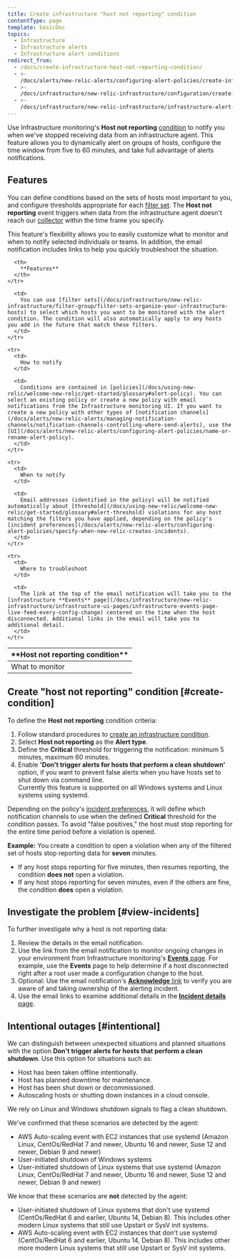 ```yaml
---
title: Create infrastructure "host not reporting" condition
contentType: page
template: basicDoc
topics:
  - Infrastructure
  - Infrastructure alerts
  - Infrastructure alert conditions
redirect_from:
  - /docs/create-infrastructure-host-not-reporting-condition/
  - >-
    /docs/alerts/new-relic-alerts/configuring-alert-policies/create-infrastructure-host-not-reporting-condition/
  - >-
    /docs/infrastructure/new-relic-infrastructure/configuration/create-infrastructure-host-not-reporting-condition/
  - >-
    /docs/infrastructure/new-relic-infrastructure/infrastructure-alert-conditions/create-infrastructure-host-not-reporting-condition/
---
```


Use Infrastructure monitoring's **Host not reporting** [condition](/docs/infrastructure/new-relic-infrastructure/configuration/infrastructure-alerts-add-edit-or-view-host-alert-information) to notify you when we've stopped receiving data from an infrastructure agent. This feature allows you to dynamically alert on groups of hosts, configure the time window from five to 60 minutes, and take full advantage of alerts notifications.

## Features

You can define conditions based on the sets of hosts most important to you, and configure thresholds appropriate for each [filter set](/docs/infrastructure/new-relic-infrastructure/filter-group/filter-sets-organize-your-infrastructure-hosts). The **Host not reporting** event triggers when data from the infrastructure agent doesn't reach our [collector](/docs/accounts-partnerships/education/getting-started-new-relic/glossary#collector) within the time frame you specify.

This feature's flexibility allows you to easily customize what to monitor and when to notify selected individuals or teams. In addition, the email notification includes links to help you quickly troubleshoot the situation.

<Table>
  <thead>
    <tr>
      <th style={{ width: "200px" }}>
        **Host not reporting condition**
      </th>

      <th>
        **Features**
      </th>
    </tr>
  </thead>

  <tbody>
    <tr>
      <td>
        What to monitor
      </td>

      <td>
        You can use [filter sets](/docs/infrastructure/new-relic-infrastructure/filter-group/filter-sets-organize-your-infrastructure-hosts) to select which hosts you want to be monitored with the alert condition. The condition will also automatically apply to any hosts you add in the future that match these filters.
      </td>
    </tr>

    <tr>
      <td>
        How to notify
      </td>

      <td>
        Conditions are contained in [policies](/docs/using-new-relic/welcome-new-relic/get-started/glossary#alert-policy). You can select an existing policy or create a new policy with email notifications from the Infrastructure monitoring UI. If you want to create a new policy with other types of [notification channels](/docs/alerts/new-relic-alerts/managing-notification-channels/notification-channels-controlling-where-send-alerts), use the [UI](/docs/alerts/new-relic-alerts/configuring-alert-policies/name-or-rename-alert-policy).
      </td>
    </tr>

    <tr>
      <td>
        When to notify
      </td>

      <td>
        Email addresses (identified in the policy) will be notified automatically about [threshold](/docs/using-new-relic/welcome-new-relic/get-started/glossary#alert-threshold) violations for any host matching the filters you have applied, depending on the policy's [incident preferences](/docs/alerts/new-relic-alerts/configuring-alert-policies/specify-when-new-relic-creates-incidents).
      </td>
    </tr>

    <tr>
      <td>
        Where to troubleshoot
      </td>

      <td>
        The link at the top of the email notification will take you to the [infrastructure **Events** page](/docs/infrastructure/new-relic-infrastructure/infrastructure-ui-pages/infrastructure-events-page-live-feed-every-config-change) centered on the time when the host disconnected. Additional links in the email will take you to additional detail.
      </td>
    </tr>
  </tbody>
</Table>

## Create "host not reporting" condition [#create-condition]

To define the **Host not reporting** condition criteria:

1. Follow standard procedures to [create an infrastructure condition](/docs/infrastructure/new-relic-infrastructure/configuration/infrastructure-alerts-add-edit-or-view-host-alert-information).
2. Select **Host not reporting** as the **Alert type**.
3. Define the **Critical** threshold for triggering the notification: minimum 5 minutes, maximum 60 minutes.
4. Enable **'Don't trigger alerts for hosts that perform a clean shutdown'** option, if you want to prevent false alerts when you have hosts set to shut down via command line.  
   Currently this feature is supported on all Windows systems and Linux systems using systemd.

Depending on the policy's [incident preferences](/docs/alerts/new-relic-alerts/configuring-alert-policies/specify-when-new-relic-creates-incidents), it will define which notification channels to use when the defined **Critical** threshold for the condition passes. To avoid "false positives," the host must stop reporting for the entire time period before a violation is opened.

**Example:** You create a condition to open a violation when any of the filtered set of hosts stop reporting data for **seven** minutes.

* If any host stops reporting for five minutes, then resumes reporting, the condition **does not** open a violation.
* If any host stops reporting for seven minutes, even if the others are fine, the condition **does** open a violation.

## Investigate the problem [#view-incidents]

To further investigate why a host is not reporting data:

1. Review the details in the email notification.
2. Use the link from the email notification to monitor ongoing changes in your environment from Infrastructure monitoring's [**Events** page](/docs/infrastructure/new-relic-infrastructure/infrastructure-ui-pages/infrastructure-events-page-live-feed-every-config-change). For example, use the **Events** page to help determine if a host disconnected right after a root user made a configuration change to the host.
3. Optional: Use the email notification's [**Acknowledge** link](/docs/alerts/new-relic-alerts/reviewing-alert-incidents/acknowledge-alert-incidents) to verify you are aware of and taking ownership of the alerting incident.
4. Use the email links to examine additional details in the [**Incident details** page](/docs/alerts/new-relic-alerts/reviewing-alert-incidents/view-incident-violation-details).

## Intentional outages [#intentional]

We can distinguish between unexpected situations and planned situations with the option **Don't trigger alerts for hosts that perform a clean shutdown**. Use this option for situations such as:

* Host has been taken offline intentionally.
* Host has planned downtime for maintenance.
* Host has been shut down or decommissioned.
* Autoscaling hosts or shutting down instances in a cloud console.

We rely on Linux and Windows shutdown signals to flag a clean shutdown.

We've confirmed that these scenarios are detected by the agent:

* AWS Auto-scaling event with EC2 instances that use systemd (Amazon Linux, CentOs/RedHat 7 and newer, Ubuntu 16 and newer, Suse 12 and newer, Debian 9 and newer)
* User-initiated shutdown of Windows systems
* User-initiated shutdown of Linux systems that use systemd (Amazon Linux, CentOs/RedHat 7 and newer, Ubuntu 16 and newer, Suse 12 and newer, Debian 9 and newer)

We know that these scenarios are **not** detected by the agent:

* User-initiated shutdown of Linux systems that don't use systemd (CentOs/RedHat 6 and earlier, Ubuntu 14, Debian 8). This includes other modern Linux systems that still use Upstart or SysV init systems.
* AWS Auto-scaling event with EC2 instances that don't use systemd (CentOs/RedHat 6 and earlier, Ubuntu 14, Debian 8). This includes other more modern Linux systems that still use Upstart or SysV init systems.
